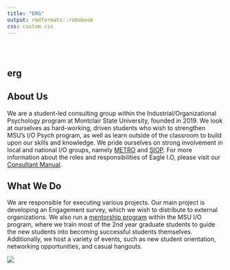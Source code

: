 ```yaml
---
title: "ERG"
output: rmdformats::robobook
css: custom.css
---
```


<div class="row" style="padding-top: 30px;">
<div class="col-sm-6">

# **erg**

## About Us
We are a student-led consulting group within the Industrial/Organizational Psychology program at Montclair State University, founded in 2019. We look at ourselves as hard-working, driven students who wish to strengthen MSU's I/O Psych program, as well as learn outside of the classroom to build upon our skills and knowledge. We pride ourselves on strong involvement in local and national I/O groups, namely [METRO](https://metroapppsych.com/) and [SIOP](https://siop.org). For more information about the roles and responsibilities of Eagle I.O, please visit our [Consultant Manual](https://bookdown.org/kulasj/eagleiomanual/). 

## What We Do
We are responsible for executing various projects. Our main project is developing an Engagement survey, which we wish to distribute to external organizations. We also run a [mentorship program](https://bookdown.org/kulasj/mentorship/) within the MSU I/O program, where we train most of the 2nd year graduate students to guide the new students into becoming successful students themselves. Additionally, we host a variety of events, such as new student orientation, networking opportunities, and casual hangouts. 

</div>
<div class="col-sm-6">

<a href = "https://eagle-io.weebly.com/">
![](images/erg5.png)
</a>
</div>
